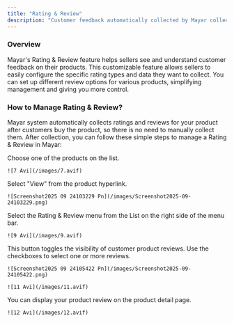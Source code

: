 ```yaml
---
title: "Rating & Review"
description: "Customer feedback automatically collected by Mayar collection system."
---
```


### Overview

Mayar's Rating & Review feature helps sellers see and understand customer feedback on their products. This customizable feature allows sellers to easily configure the specific rating types and data they want to collect. You can set up different review options for various products, simplifying management and giving you more control.

### How to Manage Rating & Review?

Mayar system automatically collects ratings and reviews for your product after customers buy the product, so there is no need to manually collect them. After collection, you can follow these simple steps to manage a Rating & Review in Mayar:

<Steps>
  <Step title="Choose a Product">
    Choose one of the products on the list.

    ![7 Avi](/images/7.avif)
  </Step>
  <Step title='Select "View"'>
    Select "View" from the product hyperlink.

    ![Screenshot2025 09 24103229 Pn](/images/Screenshot2025-09-24103229.png)
  </Step>
  <Step title="Select Rating & Review Menu">
    Select the Rating & Review menu from the List on the right side of the menu bar.

    ![9 Avi](/images/9.avif)
  </Step>
  <Step title="Show/Hide Reviews">
    This button toggles the visibility of customer product reviews.
  </Step>
  <Step title="Select Reviews">
    Use the checkboxes to select one or more reviews.

    ![Screenshot2025 09 24105422 Pn](/images/Screenshot2025-09-24105422.png)

    ![11 Avi](/images/11.avif)
  </Step>
  <Step title="Display Product Reviews">
    You can display your product review on the product detail page.

    ![12 Avi](/images/12.avif)
  </Step>
</Steps>